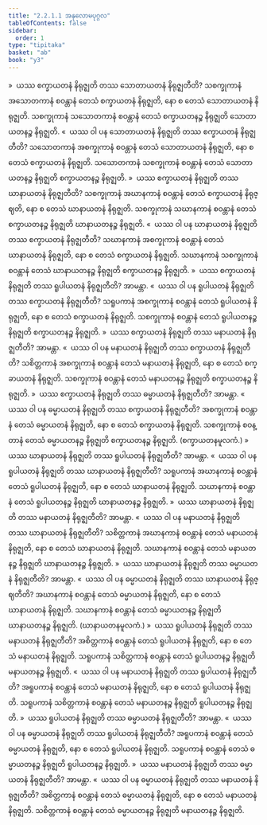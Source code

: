 ```yaml
---
title: "2.2.1.1 အနုလောမပုဂ္ဂလ"
tableOfContents: false
sidebar:
  order: 1
type: "tipitaka"
basket: "ab"
book: "y3"
---
```



<DynamicBreadcrumb />

<Division number="120" book="y3" e="ch" v="33" p="131">

<Paragraph number="1054" book="y3">
»  ယဿ စက္ခာယတနံ နိရုဇ္ဈတိ တဿ သောတာယတနံ နိရုဇ္ဈတီတိ?
</Paragraph>

<Paragraph number="1055" book="y3">
သစက္ခုကာနံ အသောတကာနံ စဝန္တာနံ တေသံ စက္ခာယတနံ နိရုဇ္ဈတိ, နော စ တေသံ သောတာယတနံ နိရုဇ္ဈတိ. သစက္ခုကာနံ သသောတကာနံ စဝန္တာနံ တေသံ စက္ခာယတနဉ္စ နိရုဇ္ဈတိ သောတာယတနဉ္စ နိရုဇ္ဈတိ.
</Paragraph>

<Paragraph number="1056" book="y3">
«  ယဿ ဝါ ပန သောတာယတနံ နိရုဇ္ဈတိ တဿ စက္ခာယတနံ နိရုဇ္ဈတီတိ?
</Paragraph>

<Paragraph number="1057" book="y3">
သသောတကာနံ အစက္ခုကာနံ စဝန္တာနံ တေသံ သောတာယတနံ နိရုဇ္ဈတိ, နော စ တေသံ စက္ခာယတနံ နိရုဇ္ဈတိ. သသောတကာနံ သစက္ခုကာနံ စဝန္တာနံ တေသံ သောတာယတနဉ္စ နိရုဇ္ဈတိ စက္ခာယတနဉ္စ နိရုဇ္ဈတိ.
</Paragraph>

<Paragraph number="1058" book="y3">
»  ယဿ စက္ခာယတနံ နိရုဇ္ဈတိ တဿ ဃာနာယတနံ နိရုဇ္ဈတီတိ?
</Paragraph>

<Paragraph number="1059" book="y3">
သစက္ခုကာနံ အဃာနကာနံ စဝန္တာနံ တေသံ စက္ခာယတနံ နိရုဇ္ဈတိ, နော စ တေသံ ဃာနာယတနံ နိရုဇ္ဈတိ. သစက္ခုကာနံ သဃာနကာနံ စဝန္တာနံ တေသံ စက္ခာယတနဉ္စ နိရုဇ္ဈတိ ဃာနာယတနဉ္စ နိရုဇ္ဈတိ.
</Paragraph>

<Paragraph number="1060" book="y3">
«  ယဿ ဝါ ပန ဃာနာယတနံ နိရုဇ္ဈတိ တဿ စက္ခာယတနံ နိရုဇ္ဈတီတိ?
</Paragraph>

<Paragraph number="1061" book="y3">
သဃာနကာနံ အစက္ခုကာနံ စဝန္တာနံ တေသံ ဃာနာယတနံ နိရုဇ္ဈတိ, နော စ တေသံ စက္ခာယတနံ နိရုဇ္ဈတိ. သဃာနကာနံ သစက္ခုကာနံ စဝန္တာနံ တေသံ ဃာနာယတနဉ္စ နိရုဇ္ဈတိ စက္ခာယတနဉ္စ နိရုဇ္ဈတိ.
</Paragraph>

<Paragraph number="1062" book="y3">
»  ယဿ စက္ခာယတနံ နိရုဇ္ဈတိ တဿ ရူပါယတနံ နိရုဇ္ဈတီတိ? အာမန္တာ.
</Paragraph>

<Paragraph number="1063" book="y3">
«  ယဿ ဝါ ပန ရူပါယတနံ နိရုဇ္ဈတိ တဿ စက္ခာယတနံ နိရုဇ္ဈတီတိ?
</Paragraph>

<Paragraph number="1064" book="y3">
သရူပကာနံ အစက္ခုကာနံ စဝန္တာနံ တေသံ ရူပါယတနံ နိရုဇ္ဈတိ, နော စ တေသံ စက္ခာယတနံ နိရုဇ္ဈတိ. သစက္ခုကာနံ စဝန္တာနံ တေသံ ရူပါယတနဉ္စ နိရုဇ္ဈတိ စက္ခာယတနဉ္စ နိရုဇ္ဈတိ.
</Paragraph>

<Paragraph number="1065" book="y3">
»  ယဿ စက္ခာယတနံ နိရုဇ္ဈတိ တဿ မနာယတနံ နိရုဇ္ဈတီတိ? အာမန္တာ.
</Paragraph>

<Paragraph number="1066" book="y3">
«  ယဿ ဝါ ပန မနာယတနံ နိရုဇ္ဈတိ တဿ စက္ခာယတနံ နိရုဇ္ဈတီတိ?
</Paragraph>

<Paragraph number="1067" book="y3">
သစိတ္တကာနံ အစက္ခုကာနံ စဝန္တာနံ တေသံ မနာယတနံ နိရုဇ္ဈတိ, နော စ တေသံ စက္ခာယတနံ နိရုဇ္ဈတိ. သစက္ခုကာနံ စဝန္တာနံ တေသံ မနာယတနဉ္စ နိရုဇ္ဈတိ စက္ခာယတနဉ္စ နိရုဇ္ဈတိ.
</Paragraph>

<Paragraph number="1068" book="y3">
»  ယဿ စက္ခာယတနံ နိရုဇ္ဈတိ တဿ ဓမ္မာယတနံ နိရုဇ္ဈတီတိ? အာမန္တာ.
</Paragraph>

<Paragraph number="1069" book="y3">
«  ယဿ ဝါ ပန ဓမ္မာယတနံ နိရုဇ္ဈတိ တဿ စက္ခာယတနံ နိရုဇ္ဈတီတိ?
</Paragraph>

<Paragraph number="1070" book="y3">
အစက္ခုကာနံ စဝန္တာနံ တေသံ ဓမ္မာယတနံ နိရုဇ္ဈတိ, နော စ တေသံ စက္ခာယတနံ နိရုဇ္ဈတိ. သစက္ခုကာနံ စဝန္တာနံ တေသံ ဓမ္မာယတနဉ္စ နိရုဇ္ဈတိ စက္ခာယတနဉ္စ နိရုဇ္ဈတိ. (စက္ခာယတနမူလကံ.)
</Paragraph>

</Division>
<Division number="121" book="y3" e="ch" v="33" p="132">

<Paragraph number="1071" book="y3">
»  ယဿ ဃာနာယတနံ နိရုဇ္ဈတိ တဿ ရူပါယတနံ နိရုဇ္ဈတီတိ? အာမန္တာ.
</Paragraph>

<Paragraph number="1072" book="y3">
«  ယဿ ဝါ ပန ရူပါယတနံ နိရုဇ္ဈတိ တဿ ဃာနာယတနံ နိရုဇ္ဈတီတိ?
</Paragraph>

<Paragraph number="1073" book="y3">
သရူပကာနံ အဃာနကာနံ စဝန္တာနံ တေသံ ရူပါယတနံ နိရုဇ္ဈတိ, နော စ တေသံ ဃာနာယတနံ နိရုဇ္ဈတိ. သဃာနကာနံ စဝန္တာနံ တေသံ ရူပါယတနဉ္စ နိရုဇ္ဈတိ ဃာနာယတနဉ္စ နိရုဇ္ဈတိ.
</Paragraph>

<Paragraph number="1074" book="y3">
»  ယဿ ဃာနာယတနံ နိရုဇ္ဈတိ တဿ မနာယတနံ နိရုဇ္ဈတီတိ? အာမန္တာ.
</Paragraph>

<Paragraph number="1075" book="y3">
«  ယဿ ဝါ ပန မနာယတနံ နိရုဇ္ဈတိ တဿ ဃာနာယတနံ နိရုဇ္ဈတီတိ?
</Paragraph>

<Paragraph number="1076" book="y3">
သစိတ္တကာနံ အဃာနကာနံ စဝန္တာနံ တေသံ မနာယတနံ နိရုဇ္ဈတိ, နော စ တေသံ ဃာနာယတနံ နိရုဇ္ဈတိ. သဃာနကာနံ စဝန္တာနံ တေသံ မနာယတနဉ္စ နိရုဇ္ဈတိ ဃာနာယတနဉ္စ နိရုဇ္ဈတိ.
</Paragraph>

<Paragraph number="1077" book="y3">
»  ယဿ ဃာနာယတနံ နိရုဇ္ဈတိ တဿ ဓမ္မာယတနံ နိရုဇ္ဈတီတိ? အာမန္တာ.
</Paragraph>

<Paragraph number="1078" book="y3">
«  ယဿ ဝါ ပန ဓမ္မာယတနံ နိရုဇ္ဈတိ တဿ ဃာနာယတနံ နိရုဇ္ဈတီတိ?
</Paragraph>

<Paragraph number="1079" book="y3">
အဃာနကာနံ စဝန္တာနံ တေသံ ဓမ္မာယတနံ နိရုဇ္ဈတိ, နော စ တေသံ ဃာနာယတနံ နိရုဇ္ဈတိ. သဃာနကာနံ စဝန္တာနံ တေသံ ဓမ္မာယတနဉ္စ နိရုဇ္ဈတိ ဃာနာယတနဉ္စ နိရုဇ္ဈတိ. (ဃာနာယတနမူလကံ.)
</Paragraph>

</Division>
<Division number="122" book="y3" e="ch" v="33" p="133">

<Paragraph number="1080" book="y3">
»  ယဿ ရူပါယတနံ နိရုဇ္ဈတိ တဿ မနာယတနံ နိရုဇ္ဈတီတိ?
</Paragraph>

<Paragraph number="1081" book="y3">
အစိတ္တကာနံ စဝန္တာနံ တေသံ ရူပါယတနံ နိရုဇ္ဈတိ, နော စ တေသံ မနာယတနံ နိရုဇ္ဈတိ. သရူပကာနံ သစိတ္တကာနံ စဝန္တာနံ တေသံ ရူပါယတနဉ္စ နိရုဇ္ဈတိ မနာယတနဉ္စ နိရုဇ္ဈတိ.
</Paragraph>

<Paragraph number="1082" book="y3">
«  ယဿ ဝါ ပန မနာယတနံ နိရုဇ္ဈတိ တဿ ရူပါယတနံ နိရုဇ္ဈတီတိ?
</Paragraph>

<Paragraph number="1083" book="y3">
အရူပကာနံ စဝန္တာနံ တေသံ မနာယတနံ နိရုဇ္ဈတိ, နော စ တေသံ ရူပါယတနံ နိရုဇ္ဈတိ. သရူပကာနံ သစိတ္တကာနံ စဝန္တာနံ တေသံ မနာယတနဉ္စ နိရုဇ္ဈတိ ရူပါယတနဉ္စ နိရုဇ္ဈတိ.
</Paragraph>

<Paragraph number="1084" book="y3">
»  ယဿ ရူပါယတနံ နိရုဇ္ဈတိ တဿ ဓမ္မာယတနံ နိရုဇ္ဈတီတိ? အာမန္တာ.
</Paragraph>

<Paragraph number="1085" book="y3">
«  ယဿ ဝါ ပန ဓမ္မာယတနံ နိရုဇ္ဈတိ တဿ ရူပါယတနံ နိရုဇ္ဈတီတိ?
</Paragraph>

<Paragraph number="1086" book="y3">
အရူပကာနံ စဝန္တာနံ တေသံ ဓမ္မာယတနံ နိရုဇ္ဈတိ, နော စ တေသံ ရူပါယတနံ နိရုဇ္ဈတိ. သရူပကာနံ စဝန္တာနံ တေသံ ဓမ္မာယတနဉ္စ နိရုဇ္ဈတိ ရူပါယတနဉ္စ နိရုဇ္ဈတိ.
</Paragraph>

</Division>
<Division number="123" book="y3" e="ch" v="33" p="133">

<Paragraph number="1087" book="y3">
»  ယဿ မနာယတနံ နိရုဇ္ဈတိ တဿ ဓမ္မာယတနံ နိရုဇ္ဈတီတိ? အာမန္တာ.
</Paragraph>

<Paragraph number="1088" book="y3">
«  ယဿ ဝါ ပန ဓမ္မာယတနံ နိရုဇ္ဈတိ တဿ မနာယတနံ နိရုဇ္ဈတီတိ?
</Paragraph>

<Paragraph number="1089" book="y3">
အစိတ္တကာနံ စဝန္တာနံ တေသံ ဓမ္မာယတနံ နိရုဇ္ဈတိ, နော စ တေသံ မနာယတနံ နိရုဇ္ဈတိ. သစိတ္တကာနံ စဝန္တာနံ တေသံ ဓမ္မာယတနဉ္စ နိရုဇ္ဈတိ မနာယတနဉ္စ နိရုဇ္ဈတိ.
</Paragraph>
</Division>